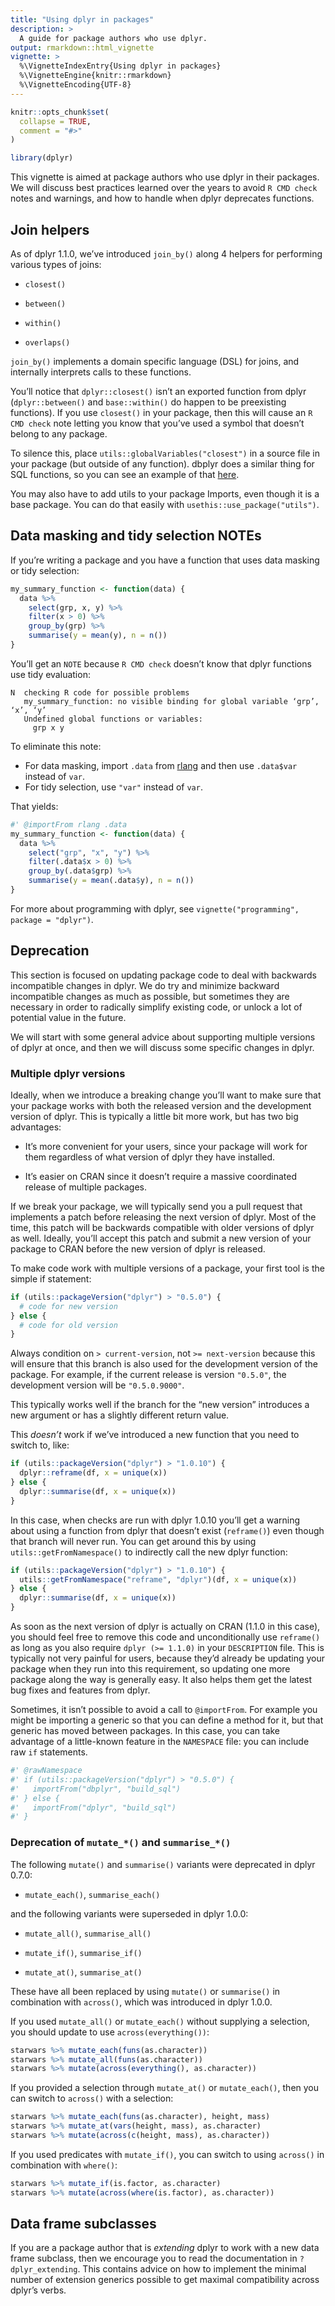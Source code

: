 ```yaml
---
title: "Using dplyr in packages"
description: >
  A guide for package authors who use dplyr.
output: rmarkdown::html_vignette
vignette: >
  %\VignetteIndexEntry{Using dplyr in packages}
  %\VignetteEngine{knitr::rmarkdown}
  %\VignetteEncoding{UTF-8}
---
```


```r
knitr::opts_chunk$set(
  collapse = TRUE,
  comment = "#>"
)
```

```r
library(dplyr)
```

This vignette is aimed at package authors who use dplyr in their packages.
We will discuss best practices learned over the years to avoid `R CMD check` notes and warnings, and how to handle when dplyr deprecates functions.

## Join helpers

As of dplyr 1.1.0, we've introduced `join_by()` along 4 helpers for performing various types of joins:

-   `closest()`

-   `between()`

-   `within()`

-   `overlaps()`

`join_by()` implements a domain specific language (DSL) for joins, and internally interprets calls to these functions.

You'll notice that `dplyr::closest()` isn't an exported function from dplyr (`dplyr::between()` and `base::within()` do happen to be preexisting functions).
If you use `closest()` in your package, then this will cause an `R CMD check` note letting you know that you've used a symbol that doesn't belong to any package.

To silence this, place `utils::globalVariables("closest")` in a source file in your package (but outside of any function).
dbplyr does a similar thing for SQL functions, so you can see an example of that [here](https://github.com/tidyverse/dbplyr/blob/7edf5d607fd6b0b897721ea96d1c9ca9401f0f9b/R/backend-redshift.R#L144).

You may also have to add utils to your package Imports, even though it is a base package.
You can do that easily with `usethis::use_package("utils")`.

## Data masking and tidy selection NOTEs

If you're writing a package and you have a function that uses data masking or tidy selection:

```r
my_summary_function <- function(data) {
  data %>% 
    select(grp, x, y) %>% 
    filter(x > 0) %>% 
    group_by(grp) %>% 
    summarise(y = mean(y), n = n())
}
```

You'll get an `NOTE` because `R CMD check` doesn't know that dplyr functions use tidy evaluation:

    N  checking R code for possible problems
       my_summary_function: no visible binding for global variable ‘grp’, ‘x’, ‘y’
       Undefined global functions or variables:
         grp x y

To eliminate this note:

-   For data masking, import `.data` from [rlang](https://rlang.r-lib.org/) and then use `.data$var` instead of `var`.
-   For tidy selection, use `"var"` instead of `var`.

That yields:

```r
#' @importFrom rlang .data
my_summary_function <- function(data) {
  data %>% 
    select("grp", "x", "y") %>% 
    filter(.data$x > 0) %>% 
    group_by(.data$grp) %>% 
    summarise(y = mean(.data$y), n = n())
}
```

For more about programming with dplyr, see `vignette("programming", package = "dplyr")`.

## Deprecation

This section is focused on updating package code to deal with backwards incompatible changes in dplyr.
We do try and minimize backward incompatible changes as much as possible, but sometimes they are necessary in order to radically simplify existing code, or unlock a lot of potential value in the future.

We will start with some general advice about supporting multiple versions of dplyr at once, and then we will discuss some specific changes in dplyr.

### Multiple dplyr versions

Ideally, when we introduce a breaking change you'll want to make sure that your package works with both the released version and the development version of dplyr.
This is typically a little bit more work, but has two big advantages:

-   It's more convenient for your users, since your package will work for them regardless of what version of dplyr they have installed.

-   It's easier on CRAN since it doesn't require a massive coordinated release of multiple packages.

If we break your package, we will typically send you a pull request that implements a patch before releasing the next version of dplyr.
Most of the time, this patch will be backwards compatible with older versions of dplyr as well.
Ideally, you'll accept this patch and submit a new version of your package to CRAN before the new version of dplyr is released.

To make code work with multiple versions of a package, your first tool is the simple if statement:

```r
if (utils::packageVersion("dplyr") > "0.5.0") {
  # code for new version
} else {
  # code for old version
}
```

Always condition on `> current-version`, not `>= next-version` because this will ensure that this branch is also used for the development version of the package.
For example, if the current release is version `"0.5.0"`, the development version will be `"0.5.0.9000"`.

This typically works well if the branch for the "new version" introduces a new argument or has a slightly different return value.

This *doesn't* work if we've introduced a new function that you need to switch to, like:

```r
if (utils::packageVersion("dplyr") > "1.0.10") {
  dplyr::reframe(df, x = unique(x))
} else {
  dplyr::summarise(df, x = unique(x))
}
```

In this case, when checks are run with dplyr 1.0.10 you'll get a warning about using a function from dplyr that doesn't exist (`reframe()`) even though that branch will never run.
You can get around this by using `utils::getFromNamespace()` to indirectly call the new dplyr function:

```r
if (utils::packageVersion("dplyr") > "1.0.10") {
  utils::getFromNamespace("reframe", "dplyr")(df, x = unique(x))
} else {
  dplyr::summarise(df, x = unique(x))
}
```

As soon as the next version of dplyr is actually on CRAN (1.1.0 in this case), you should feel free to remove this code and unconditionally use `reframe()` as long as you also require `dplyr (>= 1.1.0)` in your `DESCRIPTION` file.
This is typically not very painful for users, because they'd already be updating your package when they run into this requirement, so updating one more package along the way is generally easy.
It also helps them get the latest bug fixes and features from dplyr.

Sometimes, it isn't possible to avoid a call to `@importFrom`.
For example you might be importing a generic so that you can define a method for it, but that generic has moved between packages.
In this case, you can take advantage of a little-known feature in the `NAMESPACE` file: you can include raw `if` statements.

```r
#' @rawNamespace
#' if (utils::packageVersion("dplyr") > "0.5.0") {
#'   importFrom("dbplyr", "build_sql")
#' } else {
#'   importFrom("dplyr", "build_sql")
#' }
```

### Deprecation of `mutate_*()` and `summarise_*()`

The following `mutate()` and `summarise()` variants were deprecated in dplyr 0.7.0:

-   `mutate_each()`, `summarise_each()`

and the following variants were superseded in dplyr 1.0.0:

-   `mutate_all()`, `summarise_all()`

-   `mutate_if()`, `summarise_if()`

-   `mutate_at()`, `summarise_at()`

These have all been replaced by using `mutate()` or `summarise()` in combination with `across()`, which was introduced in dplyr 1.0.0.

If you used `mutate_all()` or `mutate_each()` without supplying a selection, you should update to use `across(everything())`:

```r
starwars %>% mutate_each(funs(as.character))
starwars %>% mutate_all(funs(as.character))
starwars %>% mutate(across(everything(), as.character))
```

If you provided a selection through `mutate_at()` or `mutate_each()`, then you can switch to `across()` with a selection:

```r
starwars %>% mutate_each(funs(as.character), height, mass)
starwars %>% mutate_at(vars(height, mass), as.character)
starwars %>% mutate(across(c(height, mass), as.character))
```

If you used predicates with `mutate_if()`, you can switch to using `across()` in combination with `where()`:

```r
starwars %>% mutate_if(is.factor, as.character)
starwars %>% mutate(across(where(is.factor), as.character))
```

## Data frame subclasses

If you are a package author that is *extending* dplyr to work with a new data frame subclass, then we encourage you to read the documentation in `?dplyr_extending`.
This contains advice on how to implement the minimal number of extension generics possible to get maximal compatibility across dplyr's verbs.
